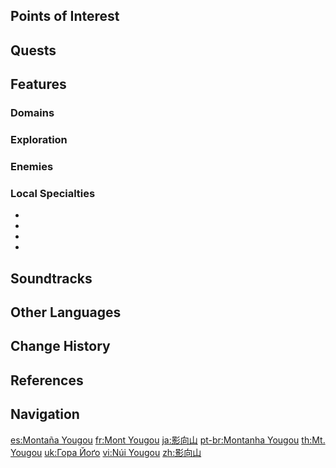 {{Location Infobox
|image        = Mt Yougou.png
|type         = Subarea
|region       = Inazuma
|area         = Narukami Island
}}
{{Location Intro|{{Lang|'''Mt. Yougou'''|ja=影向山|ja_rm=Yougou-zan}}|description=<p>The [[Grand Narukami Shrine (Subarea)|Grand Narukami Shrine]] sits at the top of the mountain along with the [[Sacred Sakura]].</p><p>Beside the mountain at the base is a large pool of [[Electrified Water]] that drains [[HP]]. After completing [[Sacred Sakura Cleansing Ritual]], the pool becomes de-energized.</p><p>The [[Version 2.0]] livestream mentions that the mountain is related to the legend of [[tengu]].</p>}}

==Points of Interest==
{{Locations by Category Table|type=Points of Interest}}

==Quests==
{{Quests by Category List|heo=1}}

==Features==
===Domains===
{{Domains by Category Gallery}}

===Exploration===
{{Column|2|
*[[Bake-Danuki]]
*[[Earth Kitsune Statue]]
*[[Electro Cube]]
*[[Electro Current Puzzle]]
*[[Electro Rock Pile]]
*[[Electrified Water]]
*[[Elemental Monument]] ({{Electro}})
*[[Thunder Barrier]]
*[[Thunder Sakura Bough]]
}}

===Enemies===
{{column|2| {{Enemy List|Crackling Axe Mitachurl;Electro Hilichurl Shooter;Electro Slime;Electro Whopperflower;Fatui Skirmisher - Electrohammer Vanguard;Fatui Skirmisher - Hydrogunner Legionnaire;Fatui Skirmisher - Pyroslinger Bracer;Fatui Pyro Agent;Hilichurl;Hilichurl Fighter;Hydro Slime;Large Electro Slime;Large Hydro Slime;Mirror Maiden;Nobushi: Hitsukeban;Nobushi: Jintouban;Nobushi: Kikouban;Hilichurl Grenadier;Pyro Hilichurl Shooter;Treasure Hoarders: Crusher;Treasure Hoarders: Scout;Treasure Hoarders: Gravedigger;Treasure Hoarders: Hydro Potioneer;Treasure Hoarders: Pyro Potioneer}}
}}

===Local Specialties===
*{{Item|Naku Weed}}
*{{Item|Onikabuto}}
*{{Item|Sakura Bloom}}
*{{Item|Sea Ganoderma}}

==Soundtracks==
{{Soundtracks by Category Table|type=location}}

==Other Languages==
{{Other Languages
|en      = Mt. Yougou
|zhs     = 影向山
|zhs_rm  = Yǐngxiàng-shān
|zht     = 影向山
|zht_rm  = Yǐngxiàng-shān
|zh_tl   = ''Kami'' Manifestation Mountain{{Sino|zh|ja}}
|ja      = {{Rubi|影|よう|向|ごう|山|ざん}}
|ja_rm   = Yougou-zan<ref>[[Map]], Label: Mt. Yougou (Japanese)</ref>
|ja_tl   = ''Kami'' Manifestation Mountain
|ja_note = In Japanese, {{Lang|''yougou''|ja=影向}} refers to the manifestation of gods (''kami'') or buddhas on earth, taking on a temporary form.<ref>Kotobank: [https://kotobank.jp/word/%E5%BD%B1%E5%90%91-443092 Yougou]</ref>
|ko      = 요고우{{tt|산|山}}
|ko_rm   = Yogou-san
|ko_tl   = Yougou Mountain
|es      = Montaña Yougou
|es_tl   = Mountain Yogou
|fr      = Mont Yougou
|fr_tl   = Mt. Yougou
|ru      = Гора Ёго
|ru_tl   = Mt. Yougou
|th      = Mt. Yougou
|vi      = Núi Yougou
|vi_tl   = Yougou Mountain
|de      = Yougou-Berg
|de_tl   = Yougou Mountain
|id      = Mt. Yougou
|pt      = Montanha Yougou
|pt_tl   = Mountain Yougou
|tr      = Yougou Dağı
|tr_tl   = Yougou Mountain
|it      = Monte Yougou
|it_tl   = Mount Yougou
}}

==Change History==
{{Change History|2.0}}

==References==
{{Reflist}}

==Navigation==
{{Area Navbox|Inazuma}}

[[es:Montaña Yougou]]
[[fr:Mont Yougou]]
[[ja:影向山]]
[[pt-br:Montanha Yougou]]
[[th:Mt. Yougou]]
[[uk:Гора Йоґо]]
[[vi:Núi Yougou]]
[[zh:影向山]]